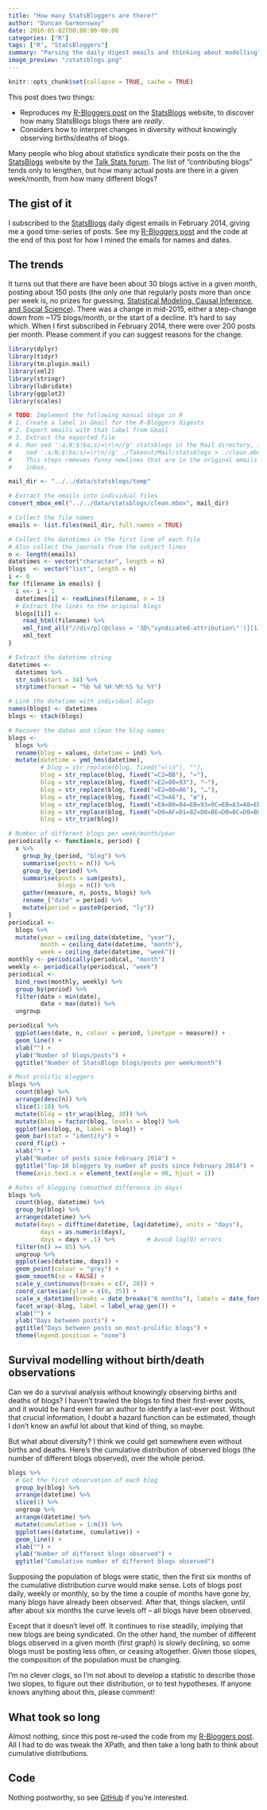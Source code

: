 ```yaml
---
title: "How many StatsBloggers are there?"
author: "Duncan Garmonsway"
date: 2016-05-02T00:00:00-00:00
categories: ["R"]
tags: ["R", "StatsBloggers"]
summary: "Parsing the daily digest emails and thinking about modelling"
image_preview: "/statsblogs.png"
---
```


```r
knitr::opts_chunk$set(collapse = TRUE, cache = TRUE)
```

This post does two things:

* Reproduces my [R-Bloggers post](/post/2016-04-18-rbloggers)  on the
  [StatsBlogs](http://www.statsblogs.com) website, to discover how many
  StatsBlogs blogs there are *really*.
* Considers how to interpret changes in diversity without knowingly observing
  births/deaths of blogs.

Many people who blog about statistics syndicate their posts on the the
[StatsBlogs](http://www.statsblogs.com) website by the [Talk Stats
forum](http://www.talkstats.com).  The list of "contributing blogs" tends only
to lengthen, but how many actual posts are there in a given week/month, from how
many different blogs?

## The gist of it

I subscribed to the [StatsBlogs](http://www.statsblogs.com/) daily digest emails
in February 2014, giving me a good time-series of posts.  See my [R-Bloggers
post](`r htmltools::HTML('{{< relref "2016-04-18-rbloggers.html" >}}')`) and the
code at the end of this post for how I mined the emails for names and dates.

## The trends

It turns out that there are have been about 30 blogs active in a given month,
posting about 150 posts (the only one that regularly posts more than once per
week is, no prizes for guessing, [Statistical Modeling, Causal Inference, and
Social Science](http://andrewgelman.com/)).  There was a change in mid-2015,
either a step-change down from ~175 blogs/month, or the start of a decline.
It's hard to say which.  When I first subscribed in February 2014, there were
over 200 posts per month.  Please comment if you can suggest reasons for the
change.

```r
library(dplyr)
library(tidyr)
library(tm.plugin.mail)
library(xml2)
library(stringr)
library(lubridate)
library(ggplot2)
library(scales)
```

```r
# TODO: Implement the following manual steps in R
# 1. Create a label in Gmail for the R-Bloggers digests
# 2. Export emails with that label from Gmail
# 3. Extract the exported file
# 4. Run sed ':a;N;$!ba;s/=\r\n//g' statsblogs in the Mail directory, i.e.
#    sed ':a;N;$!ba;s/=\r\n//g' ./Takeout/Mail/statsblogs > ./clean.mbox
#    This steps removes funny newlines that are in the original emails in my
#    inbox.

mail_dir <- "../../data/statsblogs/temp"

# Extract the emails into individual files
convert_mbox_eml("../../data/statsblogs/clean.mbox", mail_dir)

# Collect the file names
emails <- list.files(mail_dir, full.names = TRUE)

# Collect the datetimes in the first line of each file
# Also collect the journals from the subject lines
n <- length(emails)
datetimes <- vector("character", length = n)
blogs  <- vector("list", length = n)
i <- 0
for (filename in emails) {
  i <<- i + 1
  datetimes[i] <- readLines(filename, n = 1)
  # Extract the links to the original blogs
  blogs[[i]] <-
    read_html(filename) %>%
    xml_find_all("//div/p[(@class = '3D\"syndicated-attribution\"')][1]//a[1]") %>%
    xml_text
}

# Extract the datetime string
datetimes <-
  datetimes %>%
  str_sub(start = 34) %>%
  strptime(format = "%b %d %H:%M:%S %z %Y")

# Link the datetime with individual blogs
names(blogs) <- datetimes
blogs <- stack(blogs)

# Recover the dates and clean the blog names
blogs <-
  blogs %>%
  rename(blog = values, datetime = ind) %>%
  mutate(datetime = ymd_hms(datetime),
         # blog = str_replace(blog, fixed("=\\n"), ""),
         blog = str_replace(blog, fixed("=C2=BB"), "»"),
         blog = str_replace(blog, fixed("=E2=80=93"), "–"),
         blog = str_replace(blog, fixed("=E2=80=A6"), "…"),
         blog = str_replace(blog, fixed("=C3=A6"), "æ"),
         blog = str_replace(blog, fixed("=EA=B0=84=EB=93=9C=EB=A3=A8=EB=93=9C =ED=81=AC=EB=A6=AC=EC=8A=A4=ED=86=A0=ED=8C=8C"), "(간드루드 크리스토파)"),
         blog = str_replace(blog, fixed("=D0=AF=D1=82=D0=BE=D0=BC=D0=B8=D0=B7=D0=BE"), "Ятомизо"),
         blog = str_trim(blog))

# Number of different blogs per week/month/year
periodically <- function(x, period) {
  x %>%
    group_by_(period, "blog") %>%
    summarise(posts = n()) %>%
    group_by_(period) %>%
    summarise(posts = sum(posts),
              blogs = n()) %>%
    gather(measure, n, posts, blogs) %>%
    rename_("date" = period) %>%
    mutate(period = paste0(period, "ly"))
}
periodical <-
  blogs %>%
  mutate(year = ceiling_date(datetime, "year"),
         month = ceiling_date(datetime, "month"),
         week = ceiling_date(datetime, "week"))
monthly <- periodically(periodical, "month")
weekly <- periodically(periodical, "week")
periodical <-
  bind_rows(monthly, weekly) %>%
  group_by(period) %>%
  filter(date > min(date),
         date < max(date)) %>%
  ungroup
```

```r
periodical %>%
  ggplot(aes(date, n, colour = period, linetype = measure)) +
  geom_line() +
  xlab("") +
  ylab("Number of blogs/posts") +
  ggtitle("Number of StatsBlogs blogs/posts per week/month")
```

```r
# Most prolific bloggers
blogs %>%
  count(blog) %>%
  arrange(desc(n)) %>%
  slice(1:10) %>%
  mutate(blog = str_wrap(blog, 30)) %>%
  mutate(blog = factor(blog, levels = blog)) %>%
  ggplot(aes(blog, n, label = blog)) +
  geom_bar(stat = "identity") +
  coord_flip() +
  xlab("") +
  ylab("Number of posts since February 2014") +
  ggtitle("Top-10 bloggers by number of posts since February 2014") +
  theme(axis.text.x = element_text(angle = 90, hjust = 1))
```

```r
# Rates of blogging (smoothed difference in days)
blogs %>%
  count(blog, datetime) %>%
  group_by(blog) %>%
  arrange(datetime) %>%
  mutate(days = difftime(datetime, lag(datetime), units = "days"),
         days = as.numeric(days),
         days = days + .1) %>%         # Avoid log(0) errors
  filter(n() >= 85) %>%
  ungroup %>%
  ggplot(aes(datetime, days)) +
  geom_point(colour = "grey") +
  geom_smooth(se = FALSE) +
  scale_y_continuous(breaks = c(7, 28)) +
  coord_cartesian(ylim = c(0, 35)) +
  scale_x_datetime(breaks = date_breaks("6 months"), labels = date_format("%b'%y")) +
  facet_wrap(~blog, label = label_wrap_gen()) +
  xlab("") +
  ylab("Days between posts") +
  ggtitle("Days between posts on most-prolific blogs") +
  theme(legend.position = "none")
```

## Survival modelling without birth/death observations

Can we do a survival analysis without knowingly observing births and deaths of
blogs?  I haven't trawled the blogs to find their first-ever posts, and it would
be hard even for an author to identify a last-ever post.  Without that crucial
information, I doubt a hazard function can be estimated, though I don't know an
awful lot about that kind of thing, so maybe.

But what about diversity?  I think we could get somewhere even without births
and deaths.  Here's the cumulative distribution of observed blogs (the number of
different blogs observed), over the whole period.

```r
blogs %>%
  # Get the first observation of each blog
  group_by(blog) %>%
  arrange(datetime) %>%
  slice(1) %>%
  ungroup %>%
  arrange(datetime) %>%
  mutate(cumulative = 1:n()) %>%
  ggplot(aes(datetime, cumulative)) +
  geom_line() +
  xlab("") +
  ylab("Number of different blogs observed") +
  ggtitle("Cumulative number of different blogs observed")
```

Supposing the population of blogs were static, then the first six months
of the cumulative distribution curve would make sense.  Lots of blogs post daily,
weekly or monthly, so by the time a couple of months have gone by, many blogs
have already been observed.  After that, things slacken, until after about six
months the curve levels off -- all blogs have been observed.

Except that it doesn't level off.  It continues to rise steadily, implying that
new blogs are being syndicated.  On the other hand, the number of different
blogs observed in a given month (first graph) is slowly declining, so some
blogs must be posting less often, or ceasing altogether.  Given those slopes,
the composition of the population must be changing.

I'm no clever clogs, so I'm not about to develop a statistic to describe those
two slopes, to figure out their distribution, or to test hypotheses.  If anyone
knows anything about this, please comment!

## What took so long

Almost nothing, since this post re-used the code from my [R-Bloggers post](`r
htmltools::HTML('{{< relref "2016-04-18-rbloggers.html" >}}')`).  All I had to
do was tweak the XPath, and then take a long bath to think about cumulative
distributions.

## Code

Nothing postworthy, so see
[GitHub](https://github.com/nacnudus/crossprod/tree/master/content) if you're
interested.

